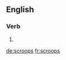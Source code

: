 ==English==

===Verb===
{{head|en|verb form}}

# {{en-third-person singular of|scroop}}

[[de:scroops]]
[[fr:scroops]]